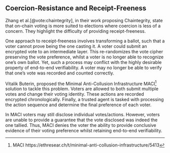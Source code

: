 ## Coercion-Resistance and Receipt-Freeness

Zhang et al.[@vote:chaintegrity], in their work proposing Chaintegrity, state that on-chain voting is more suited to elections where coercion is less of a concern. They highlight the difficulty of providing receipt-freeness.

One approach to receipt-freeness involves transforming a ballot, such that a voter cannot prove being the one casting it. A voter could submit an encrypted vote to an intermediate layer. This re-randomizes the vote cipher preserving the vote preference, whilst a voter is no longer able to recognize one's own ballot. Yet, such a process may conflict with the highly desirable property of end-to-end verifiability. A voter may no longer be able to verify that one's vote was recorded and counted correctly.

Vitalik Buterin, proposed the Minimal Anti-Collusion Infrastructure MACI[^1] solution to tackle this problem. Voters are allowed to both submit multiple votes and change their voting identity. These actions are recorded encrypted chronologically. Finally, a trusted agent is tasked with processing the action sequence and determine the final preference of each voter.

In MACI voters may still disclose individual votes/actions. However, voters are unable to provide a guarantee that the vote disclosed was indeed the one tallied. Thus, MACI denies the voter the ability to provide conclusive evidence of their voting preference whilst retaining end-to-end verifiability.

[^1]: MACI https://ethresear.ch/t/minimal-anti-collusion-infrastructure/5413
